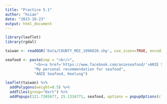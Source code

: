 ```yaml
---
title: "Practice 5.1"
author: "hsiao"
date: "2023-10-23"
output: html_document
---
```


```r
library(leaflet)
library(rgdal)
```


```r
taiwan <- readOGR('Data/COUNTY_MOI_1090820.shp', use_iconv=TRUE, encoding='UTF-8')

seafood <- paste(sep = "<br/>",
             "<b><a href='https://www.facebook.com/anieseafood/'>ANIE Seafood</a></b>",
             "My personal recommendation for seafood",
             "ANIE Seafood, Keelung")

leaflet(taiwan) %>%
  addPolygons(weight=0.5) %>%
  addTiles(group="Kort") %>%
  addPopups(121.7365677, 25.1316771, seafood, options = popupOptions(closeButton = FALSE))

```

